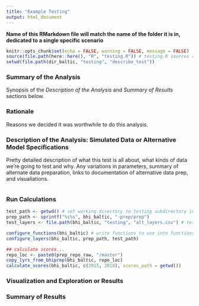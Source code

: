 ```yaml
---
title: "Example Testing"
output: html_document
---
```


**Name of this RMarkdown file will match the name of the folder it is in, dedicated to a single specific scenario**

```r
knitr::opts_chunk$set(echo = FALSE, warning = FALSE, message = FALSE)
source(file.path(here::here(), "R", "testing.R")) # testing.R sources common.R which creates dir_baltic
setwd(file.path(dir_baltic, "testing", "describe_test"))
```


### Summary of the Analysis

Synopsis of the _Description of the Analysis_ and _Summary of Results_ sections below.

### Rationale

Reasons we decided it was worthwhile to do this analysis.

### Description of the Analysis: Simulated Data or Alternative Model Specifications

Pretty detailed description of what this test is all about, what kinds of data we're going to test and why. Any variations in parameters, summary of alternate data preparation, links to documentation of alternative data prep, and visualiations.

```r

```

### Run Calculations

```r
test_path <- getwd() # set working directory to testing subdirectory in setup code chunk
prep_path <- sprintf("%s%s", bhi_baltic, "-prep/prep")
test_layers <- file.path(bhi_baltic, "testing", "alt_layers.csv") # testing.R sources common.R which creates dir_baltic

configure_functions(bhi_baltic) # write functions to use into functions.R
configure_layers(bhi_baltic, prep_path, test_path)

## calculate scores...
repo_loc <- paste0(prep_repo_raw, "/master")
copy_lyrs_from_bhiprep(bhi_baltic, repo_loc)
calculate_scores(bhi_baltic, c(2015, 2018), scores_path = getwd())
```

### Visualization and Exploration or Results

### Summary of Results

